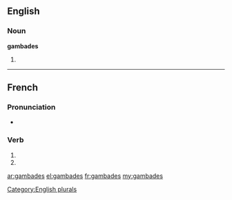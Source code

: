 {{also|gambadés}}
==English==

===Noun===
'''gambades'''

# {{plural of|[[gambade]]}}

[[Category:English plurals]]

----

==French==

===Pronunciation===
* {{homophones|gambade|gambadent}}

===Verb===
{{fr-verb-form}}

# {{conjugation of|gambader||2|s|pres|ind|lang=fr}}
# {{conjugation of|gambader||2|s|pres|sub|lang=fr}}

[[ar:gambades]]
[[el:gambades]]
[[fr:gambades]]
[[my:gambades]]